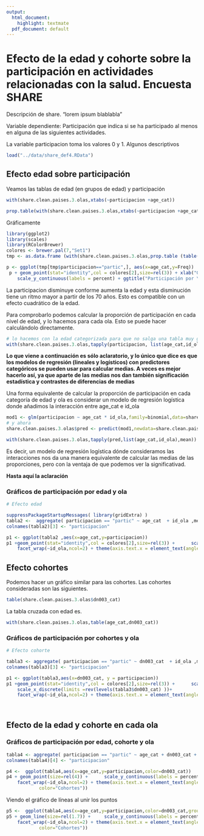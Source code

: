 ```yaml
---
output:
  html_document:
    highlight: textmate
  pdf_document: default
---
```

Efecto de la edad y cohorte sobre la participación en actividades relacionadas con la salud. Encuesta SHARE 
=================================================================
Descripción de share. "lorem ipsum blablabla"

Variable dependiente: Participación que indica si se ha participado al menos en alguna de las siguientes actividades.




La variable participacion toma los valores 0 y 1.
Algunos descriptivos

```r

load("../data/share_def4.RData")

```

## Efecto edad sobre participación

Veamos las tablas de edad (en grupos de edad) y participación

```r

with(share.clean.paises.3.olas,xtabs(~participacion +age_cat))

prop.table(with(share.clean.paises.3.olas,xtabs(~participacion +age_cat)),2)

```

Gráficamente

```r
library(ggplot2)
library(scales)
library(RColorBrewer)
colores <- brewer.pal(7,"Set1")
tmp <- as.data.frame (with(share.clean.paises.3.olas,prop.table (table(age_cat,participacion),1)))

p <- ggplot(tmp[tmp$participacion=="partic",], aes(x=age_cat,y=Freq))
 p + geom_point(stat="identity",col = colores[2],size=rel(3)) + xlab("Grupos  de edad") + ylab("% Participación") +
	scale_y_continuous(labels = percent) + ggtitle("Participación por \ngrupos de edad")
```
La participacion disminuye conforme aumenta la edad y esta disminución tiene un ritmo mayor a partir de los 70 años. Esto es compatible con un efecto cuadrático de la edad.

Para comprobarlo podemos calcular la proporción de participación en cada nivel de edad, y lo hacemos para cada ola. Esto se puede hacer calculándolo directamente.

```r
# lo hacemos con la edad categorizada para que no salga una tabla muy grande
with(share.clean.paises.3.olas,tapply(participacion, list(age_cat,id_ola),function(x)mean(x=="partic",na.rm=TRUE)))
```

**Lo que viene a continuación es sólo aclaratorio, y lo único que dice es que los modelos de regresión (lineales y logísticos) con predictores categóricos se pueden usar para calcular medias. A veces es mejor hacerlo así, ya que aparte de las medias nos dan también significación estadística y contrastes de diferencias de medias**

Una forma equivalente de calcular la proporción de participación en cada categoría de edad y ola es considerar un modelo de regresión logística donde añadimos la interacción entre age_cat e id_ola

```r
mod1 <- glm(participacion ~ age_cat * id_ola,family=binomial,data=share.clean.paises.3.olas)
# y ahora 
share.clean.paises.3.olas$pred <- predict(mod1,newdata=share.clean.paises.3.olas,type="response")

with(share.clean.paises.3.olas,tapply(pred,list(age_cat,id_ola),mean))

```
Es decir, un modelo de regresión logística dónde consideramos las interacciones nos da una manera equivalente de calcular las medias de las proporciones, pero con la ventaja de que podemos ver la significativad.

**Hasta aquí la aclaración**


### Gráficos de participación por edad y ola
```r
# Efecto edad 

suppressPackageStartupMessages( library(gridExtra) )
tabla2 <-  aggregate( participacion == "partic" ~ age_cat  + id_ola ,mean,data=share.clean.paises.3.olas)
colnames(tabla2)[3] <- "participacion"

p1 <- ggplot(tabla2 ,aes(x=age_cat,y=participacion))
p1 +geom_point(stat="identity",col = colores[2],size=rel(3)) +  	scale_y_continuous(labels = percent) +
	facet_wrap(~id_ola,ncol=2) + theme(axis.text.x = element_text(angle=90, hjust=1, vjust=.5)) + labs(list(x="Grupos de edad",y="% de participación")) + ggtitle("Participación por \ngrupos de edad y Ola")


```

## Efecto cohortes 
Podemos hacer un gráfico similar para las cohortes. Las cohortes consideradas son las siguientes.
```r
table(share.clean.paises.3.olas$dn003_cat)

```
La tabla cruzada con edad es.

```r
with(share.clean.paises.3.olas,table(age_cat,dn003_cat))

```

### Gráficos de participación por cohortes y ola

```r
# Efecto cohorte

tabla3 <- aggregate( participacion == "partic" ~ dn003_cat  + id_ola ,mean,data=share.clean.paises.3.olas)
colnames(tabla3)[3] <- "participacion"

p1 <- ggplot(tabla3,aes(x=dn003_cat, y = participacion))
p1 +geom_point(stat="identity",col = colores[2],size=rel(3)) +  	scale_y_continuous(labels = percent) + 
	scale_x_discrete(limits =rev(levels(tabla3$dn003_cat) ))+
	facet_wrap(~id_ola,ncol=2) + theme(axis.text.x = element_text(angle=90, hjust=1, vjust=.5)) + labs(list(x="Cohortes",y="% de participación")) + ggtitle("Participación por \nCohortes y Ola")

	


```

## Efecto de la edad y cohorte en cada ola


### Gráficos de participación por edad, cohorte y ola
```r
tabla4 <- aggregate( participacion == "partic" ~ age_cat + dn003_cat + id_ola ,mean,data=share.clean.paises.3.olas)
colnames(tabla4)[4] <- "participacion"

p4 <-  ggplot(tabla4,aes(x=age_cat,y=participacion,color=dn003_cat))
p4 + geom_point(size=rel(4)) +  	scale_y_continuous(labels = percent) +
	facet_wrap(~id_ola,ncol=2) + theme(axis.text.x = element_text(angle=90, hjust=1, vjust=.5)) + labs(list(x="Grupos de edad",y="% de participación",
            color="Cohortes")) 


```

Viendo el gráfico de líneas al unir los puntos

```r
p5 <-  ggplot(tabla4,aes(x=age_cat,y=participacion,color=dn003_cat,group=id_ola))
p5 + geom_line(size=rel(1.7)) +  	scale_y_continuous(labels = percent) +
	facet_wrap(~id_ola,ncol=2) + theme(axis.text.x = element_text(angle=90, hjust=1, vjust=.5)) + labs(list(x="Grupos de edad",y="% de participación",
            color="Cohortes")) 

```






